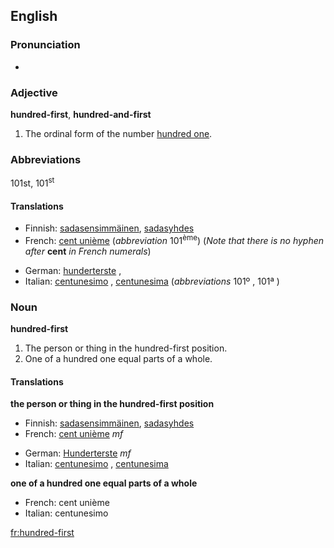 ==English==

===Pronunciation===
*{{audio|en-us-hundred-first.ogg|Audio (US)}}


===Adjective===
'''hundred-first''', {{UK}} '''hundred-and-first'''

# The ordinal form of the number [[hundred one]].

===Abbreviations===
101st, 101<sup>st</sup>

====Translations====
{{top}}
*Finnish: [[sadasensimmäinen]], [[sadasyhdes]]
*French: [[cent unième]] (''abbreviation'' 101<sup>ème</sup>) (''Note that there is no hyphen after'' '''cent''' ''in French numerals'')
{{mid}}
*German: [[hunderterste]] {{m}}, {{f}}
*Italian: [[centunesimo]] {{m}}, [[centunesima]] {{f}} (''abbreviations'' 101º {{m}}, 101ª {{f}})
{{bottom}}

===Noun===
'''hundred-first'''
#The person or thing in the hundred-first position.
#One of a hundred one equal parts of a whole.

====Translations====
'''the person or thing in the hundred-first position'''
{{top}}
*Finnish: [[sadasensimmäinen]], [[sadasyhdes]]
*French: [[cent unième]]  ''mf''
{{mid}}
*German: [[Hunderterste]] ''mf''
*Italian: [[centunesimo]] {{m}}, [[centunesima]] {{f}}
{{bottom}}

'''one of a hundred one equal parts of a whole'''
{{top}}
*French: cent unième {{m}}
*Italian: centunesimo {{m}}
{{bottom}}
[[fr:hundred-first]]